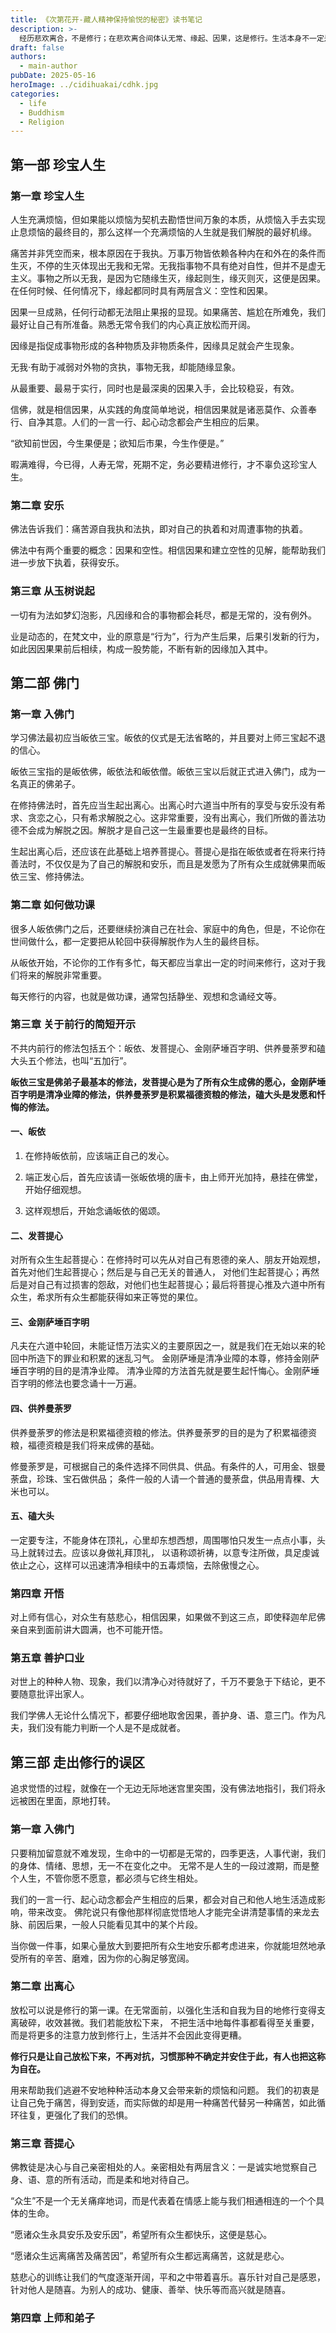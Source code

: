 ```yaml
---
title: 《次第花开-藏人精神保持愉悦的秘密》读书笔记
description: >-
  经历悲欢离合，不是修行；在悲欢离合间体认无常、缘起、因果，这是修行。生活本身不一定是修行，如果能把生命经验，顺境、逆境，苦、乐，用于巩固你的出离心、菩提心、空性的见解，这才是修行。
draft: false
authors:
  - main-author
pubDate: 2025-05-16
heroImage: ../cidihuakai/cdhk.jpg
categories:
  - life
  - Buddhism
  - Religion
---
```


## 第一部 珍宝人生

### 第一章 珍宝人生

人生充满烦恼，但如果能以烦恼为契机去勘悟世间万象的本质，从烦恼入手去实现止息烦恼的最终目的，那么这样一个充满烦恼的人生就是我们解脱的最好机缘。

痛苦并非凭空而来，根本原因在于我执。万事万物皆依赖各种内在和外在的条件而生灭，不停的生灭体现出无我和无常。无我指事物不具有绝对自性，但并不是虚无主义。事物之所以无我，是因为它随缘生灭，缘起则生，缘灭则灭，这便是因果。在任何时候、任何情况下，缘起都同时具有两层含义：空性和因果。

因果一旦成熟，任何行动都无法阻止果报的显现。如果痛苦、尴尬在所难免，我们最好让自己有所准备。熟悉无常令我们的内心真正放松而开阔。

因缘是指促成事物形成的各种物质及非物质条件，因缘具足就会产生现象。

无我·有助于减弱对外物的贪执，事物无我，却能随缘显象。

从最重要、最易于实行，同时也是最深奥的因果入手，会比较稳妥，有效。

信佛，就是相信因果，从实践的角度简单地说，相信因果就是诸恶莫作、众善奉行、自净其意。人们的一言一行、起心动念都会产生相应的后果。

“欲知前世因，今生果便是；欲知后市果，今生作便是。”

暇满难得，今已得，人寿无常，死期不定，务必要精进修行，才不辜负这珍宝人生。

### 第二章 安乐

佛法告诉我们：痛苦源自我执和法执，即对自己的执着和对周遭事物的执着。

佛法中有两个重要的概念：因果和空性。相信因果和建立空性的见解，能帮助我们进一步放下执着，获得安乐。

### 第三章 从玉树说起

一切有为法如梦幻泡影，凡因缘和合的事物都会耗尽，都是无常的，没有例外。

业是动态的，在梵文中，业的原意是“行为”，行为产生后果，后果引发新的行为，如此因因果果前后相续，构成一股势能，不断有新的因缘加入其中。

## 第二部 佛门

### 第一章 入佛门

学习佛法最初应当皈依三宝。皈依的仪式是无法省略的，并且要对上师三宝起不退的信心。

皈依三宝指的是皈依佛，皈依法和皈依僧。皈依三宝以后就正式进入佛门，成为一名真正的佛弟子。

在修持佛法时，首先应当生起出离心。出离心时六道当中所有的享受与安乐没有希求、贪恋之心，只有希求解脱之心。这非常重要，没有出离心，我们所做的善法功德不会成为解脱之因。解脱才是自己这一生最重要也是最终的目标。

生起出离心后，还应该在此基础上培养菩提心。菩提心是指在皈依或者在将来行持善法时，不仅仅是为了自己的解脱和安乐，而且是发愿为了所有众生成就佛果而皈依三宝、修持佛法。

### 第二章 如何做功课

很多人皈依佛门之后，还要继续扮演自己在社会、家庭中的角色，但是，不论你在世间做什么，都一定要把从轮回中获得解脱作为人生的最终目标。

从皈依开始，不论你的工作有多忙，每天都应当拿出一定的时间来修行，这对于我们将来的解脱非常重要。

每天修行的内容，也就是做功课，通常包括静坐、观想和念诵经文等。

### 第三章 关于前行的简短开示

不共内前行的修法包括五个：皈依、发菩提心、金刚萨埵百字明、供养曼荼罗和磕大头五个修法，也叫“五加行”。

**皈依三宝是佛弟子最基本的修法，发菩提心是为了所有众生成佛的愿心，金刚萨埵百字明是清净业障的修法，供养曼荼罗是积累福德资粮的修法，磕大头是发愿和忏悔的修法。**

#### 一、皈依

1. 在修持皈依前，应该端正自己的发心。

2. 端正发心后，首先应该请一张皈依境的唐卡，由上师开光加持，悬挂在佛堂，开始仔细观想。

3. 这样观想后，开始念诵皈依的偈颂。

#### 二、发菩提心

对所有众生生起菩提心：在修持时可以先从对自己有恩德的亲人、朋友开始观想，首先对他们生起菩提心；然后是与自己无关的普通人，
对他们生起菩提心；再然后是对自己有过损害的怨敌，对他们也生起菩提心；最后将菩提心推及六道中所有众生，希求所有众生都能获得如来正等觉的果位。

#### 三、金刚萨埵百字明

凡夫在六道中轮回，未能证悟万法实义的主要原因之一，就是我们在无始以来的轮回中所造下的罪业和积累的迷乱习气。
金刚萨埵是清净业障的本尊，修持金刚萨埵百字明的目的是清净业障。
清净业障的方法首先就是要生起忏悔心。金刚萨埵百字明的修法也要念诵十一万遍。

#### 四、供养曼荼罗

供养曼荼罗的修法是积累福德资粮的修法。供养曼荼罗的目的是为了积累福德资粮，福德资粮是我们将来成佛的基础。

修曼荼罗是，可根据自己的条件选择不同供具、供品。有条件的人，可用金、银曼荼盘，珍珠、宝石做供品；
条件一般的人请一个普通的曼荼盘，供品用青稞、大米也可以。

#### 五、磕大头

一定要专注，不能身体在顶礼，心里却东想西想，周围哪怕只发生一点点小事，头马上就转过去。应该以身做礼拜顶礼，
以语称颂祈祷，以意专注所做，具足虔诚依止之心，这样可以迅速清净相续中的五毒烦恼，去除傲慢之心。

### 第四章 开悟

对上师有信心，对众生有慈悲心，相信因果，如果做不到这三点，即使释迦牟尼佛亲自来到面前讲大圆满，也不可能开悟。

### 第五章 善护口业

对世上的种种人物、现象，我们以清净心对待就好了，千万不要急于下结论，更不要随意批评出家人。

我们学佛人无论什么情况下，都要仔细地取舍因果，善护身、语、意三门。作为凡夫，我们没有能力判断一个人是不是成就者。

## 第三部 走出修行的误区

追求觉悟的过程，就像在一个无边无际地迷宫里突围，没有佛法地指引，我们将永远被困在里面，原地打转。

### 第一章 入佛门

只要稍加留意就不难发现，生命中的一切都是无常的，四季更迭，人事代谢，我们的身体、情绪、思想，无一不在变化之中。
无常不是人生的一段过渡期，而是整个人生，不管你愿不愿意，都必须与它终生相处。

我们的一言一行、起心动念都会产生相应的后果，都会对自己和他人地生活造成影响，带来改变。
佛陀说只有像他那样彻底觉悟地人才能完全讲清楚事情的来龙去脉、前因后果，一般人只能看见其中的某个片段。

当你做一件事，如果心量放大到要把所有众生地安乐都考虑进来，你就能坦然地承受所有的辛苦、磨难，因为你的心胸足够宽阔。

### 第二章 出离心

放松可以说是修行的第一课。在无常面前，以强化生活和自我为目的地修行变得支离破碎，收效甚微。我们若能放松下来，
不把生活中地每件事都看得至关重要，而是将更多的注意力放到修行上，生活并不会因此变得更糟。

**修行只是让自己放松下来，不再对抗，习惯那种不确定并安住于此，有人也把这称为自在。**

用来帮助我们逃避不安地种种活动本身又会带来新的烦恼和问题。
我们的初衷是让自己免于痛苦，得到安适，而实际做的却是用一种痛苦代替另一种痛苦，如此循环往复，更强化了我们的恐惧。

### 第三章 菩提心

佛教徒是决心与自己亲密相处的人。亲密相处有两层含义：一是诚实地觉察自己身、语、意的所有活动，而是柔和地对待自己。

“众生”不是一个无关痛痒地词，而是代表着在情感上能与我们相通相连的一个个具体的生命。

“愿诸众生永具安乐及安乐因”，希望所有众生都快乐，这便是慈心。

“愿诸众生远离痛苦及痛苦因”，希望所有众生都远离痛苦，这就是悲心。

慈悲心的训练让我们的气度逐渐开阔，平和之中带着喜乐。喜乐针对自己是感恩，针对他人是随喜。为别人的成功、健康、善举、快乐等而高兴就是随喜。

### 第四章 上师和弟子